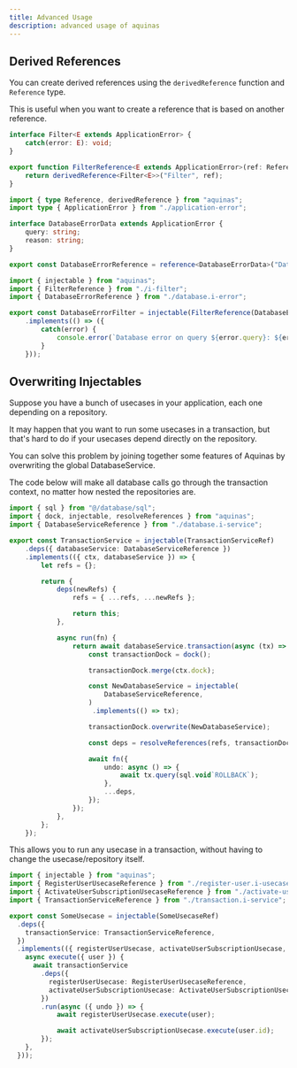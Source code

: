 ```yaml
---
title: Advanced Usage
description: advanced usage of aquinas
---
```


## Derived References

You can create derived references using the `derivedReference` function and `Reference` type. 

This is useful when you want to create a reference that is based on another reference.

```ts tab="i-filter.ts"
interface Filter<E extends ApplicationError> {
    catch(error: E): void;
}

export function FilterReference<E extends ApplicationError>(ref: Reference<E>) {
    return derivedReference<Filter<E>>("Filter", ref);
}
```

```ts tab="database.i-error.ts"
import { type Reference, derivedReference } from "aquinas";
import type { ApplicationError } from "./application-error";

interface DatabaseErrorData extends ApplicationError {
    query: string;
    reason: string;
}

export const DatabaseErrorReference = reference<DatabaseErrorData>("DatabaseError");
```

```ts tab="database.filter.ts"
import { injectable } from "aquinas";
import { FilterReference } from "./i-filter";
import { DatabaseErrorReference } from "./database.i-error";

export const DatabaseErrorFilter = injectable(FilterReference(DatabaseErrorReference))
    .implements(() => ({
        catch(error) {
            console.error(`Database error on query ${error.query}: ${error.reason}`);
        }
    }));
```

## Overwriting Injectables

Suppose you have a bunch of usecases in your application, each one depending on a repository.

It may happen that you want to run some usecases in a transaction, but that's hard to do if your usecases depend directly on the repository.

You can solve this problem by joining together some features of Aquinas by overwriting the global DatabaseService.

The code below will make all database calls go through the transaction context, no matter how nested the repositories are.

```ts tab="transaction.i-service.ts"
import { sql } from "@/database/sql";
import { dock, injectable, resolveReferences } from "aquinas";
import { DatabaseServiceReference } from "./database.i-service";

export const TransactionService = injectable(TransactionServiceRef)
	.deps({ databaseService: DatabaseServiceReference })
	.implements(({ ctx, databaseService }) => {
		let refs = {};

		return {
			deps(newRefs) {
				refs = { ...refs, ...newRefs };

				return this;
			},

			async run(fn) {
				return await databaseService.transaction(async (tx) => {
					const transactionDock = dock();

					transactionDock.merge(ctx.dock);

					const NewDatabaseService = injectable(
						DatabaseServiceReference,
					)
                     .implements(() => tx);

					transactionDock.overwrite(NewDatabaseService);

					const deps = resolveReferences(refs, transactionDock);

					await fn({
						undo: async () => {
							await tx.query(sql.void`ROLLBACK`);
						},
						...deps,
					});
				});
			},
		};
	});
```

This allows you to run any usecase in a transaction, without having to change the usecase/repository itself.

```ts tab="some.usecase.ts"
import { injectable } from "aquinas";
import { RegisterUserUsecaseReference } from "./register-user.i-usecase";
import { ActivateUserSubscriptionUsecaseReference } from "./activate-user-subscription.i-usecase";
import { TransactionServiceReference } from "./transaction.i-service";

export const SomeUsecase = injectable(SomeUsecaseRef)
  .deps({
    transactionService: TransactionServiceReference,
  })
  .implements(({ registerUserUsecase, activateUserSubscriptionUsecase, transactionService }) => ({
    async execute({ user }) {
      await transactionService
        .deps({
          registerUserUsecase: RegisterUserUsecaseReference,
          activateUserSubscriptionUsecase: ActivateUserSubscriptionUsecaseReference,
        })
        .run(async ({ undo }) => {
            await registerUserUsecase.execute(user);

            await activateUserSubscriptionUsecase.execute(user.id);
        });
    },
  }));
```